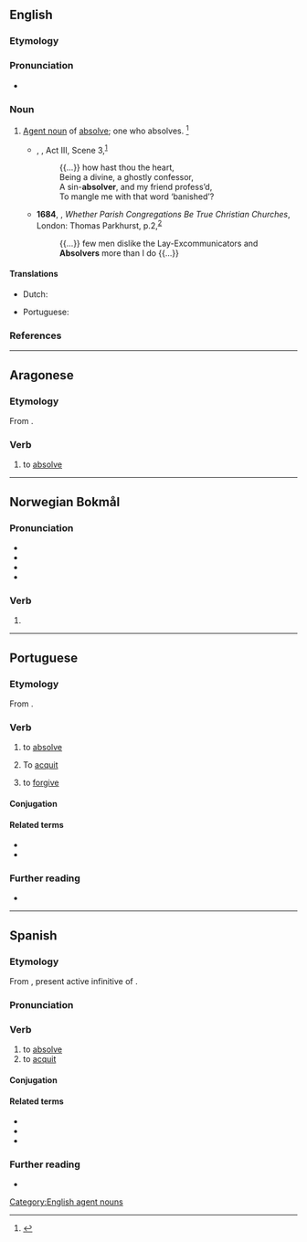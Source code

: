 ==English==

===Etymology===
{{suffix|en|absolve|er|id2=agent noun}}

===Pronunciation===
* {{a|US}} {{IPA|en|/æbˈzɑl.vɚ/|/əbˈzɑl.vɚ/}}

===Noun===
{{en-noun}}

# [[agent noun|Agent noun]] of [[absolve]]; one who absolves. {{defdate|First attested in the late 16<sup>th</sup> century.}}<ref name=SOED>{{R:SOED5|page=9}}</ref>
#* {{circa|1594}} {{w|William Shakespeare}}, ''{{w|Romeo and Juliet}}'', Act III, Scene 3,<sup>[http://www.opensourceshakespeare.org/views/plays/play_view.php?WorkID=romeojuliet&Scope=entire&pleasewait=1&msg=pl]</sup>
#*: {{...}} how hast thou the heart,
#*: Being a divine, a ghostly confessor,
#*: A sin-'''absolver''', and my friend profess’d,
#*: To mangle me with that word ‘banished’?
#* '''1684''', {{w|Richard Baxter}}, ''Whether Parish Congregations Be True Christian Churches'', London: Thomas Parkhurst, p.{{nbsp}}2,<sup>[http://name.umdl.umich.edu/A27068.0001.001]</sup>
#*: {{...}} few men dislike the Lay-Excommunicators and '''Absolvers''' more than I do {{...}}

====Translations====
{{trans-top|one who absolves}}
* Dutch: {{t|nl|vergiffenis schenker|m}}
{{trans-mid}}
* Portuguese: {{t|pt|absolvedor|m}}
{{trans-bottom}}

===References===
<references/>

[[Category:English agent nouns]]

----

==Aragonese==

===Etymology===
From {{der|an|la|absolvō}}.

===Verb===
{{head|an|verb}}

# {{lb|an|transitive}} to [[absolve]]

----

==Norwegian Bokmål==

===Pronunciation===
* {{IPA|nb|/absɔlˈʋeːr/}}
* {{audio|nb|NB - Pronunciation of Norwegian Bokmål «absolver».ogg|Audio}}
* {{rhymes|nb|eːr}}
* {{hyph|nb|ab|sol|ver}}

===Verb===
{{head|nb|verb form}}

# {{imperative of|nb|absolvere}}

----

==Portuguese==

===Etymology===
From {{der|pt|la|absolvō}}.

===Verb===
{{pt-verb|absolv|er}}

# to [[absolve]]
# {{lb|pt|legal}} To [[acquit]]
# to [[forgive]]

====Conjugation====
{{pt-conj|absolv|er}}

====Related terms====
* {{l|pt|absolução}}
* {{l|pt|absolutório}}

===Further reading===
* {{R:Priberam}}

----

==Spanish==

===Etymology===
From {{bor|es|la|absolvere}}, present active infinitive of {{m|la|absolvō||absolve}}.

===Pronunciation===
{{es-IPA}}

===Verb===
{{es-verb|pres=+ue|part=absuelto}}

# to [[absolve]]
# to [[acquit]]

====Conjugation====
{{es-conj|nocomb=1}}

====Related terms====
* {{l|es|absolución}}
* {{l|es|absoluto}}
* {{l|es|absolutorio}}

===Further reading===
* {{R:DRAE 2001}}

{{C|es|Law|Religion}}